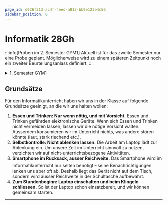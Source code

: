 ```yaml
---
page_id: d026f313-ac4f-4eed-a813-bb9e123e4c56
sidebar_position: 0
---
```



# Informatik 28Gh

:::info[Proben im 2. Semester GYM1] Aktuell ist für das zweite Semester nur eine Probe geplant. Möglicherweise wird zu einem späteren Zeitpunkt noch ein zweiter Beurteilungsanlass definiert. :::

<Semesterplan termine={termine_fs25} />

<details>
    <summary>1. Semester GYM1</summary>
    <Semesterplan einzellektion={einzellektion} praktikum={praktikum} />
</details>

<Directory name="Notizen" id="1fb5d117-914d-4b65-a1f9-fd8cc3320e2c" />

## Grundsätze

Für den Informatikunterricht haben wir uns in der Klasse auf folgende Grundsätze geeinigt, an die wir uns halten wollen:

1. **Essen und Trinken: Nur wenn nötig, und mit Vorsicht.** Essen und Trinken gefährden elektronische Geräte. Wenn sich Essen und Trinken nicht vermeiden lassen, lassen wir die nötige Vorsicht walten. Ausserdem konsumieren wir im Unterricht nichts, was andere stören könnte (laut, stark riechend etc.).
2. **Selbstkontrolle: Nicht ablenken lassen.** Die Arbeit am Laptop lädt zur Ablenkung ein. Um unsere Zeit im Unterricht sinnvoll zu nutzen, verzichten wir auf nicht-unterrichtsbezogene Aktivitäten.
3. **Smartphone im Rucksack, ausser Reichweite.** Das Smartphone wird im Informatikunterricht nur selten benötigt ᠆ seine Benachrichtigungen lenken uns aber oft ab. Deshalb liegt das Gerät nicht auf dem Tisch, sondern wird ausser Reichweite in der Schultasche aufbewahrt.
4. **Zum Stundenbeginn: Laptop einschalten und beim Klingeln schliessen.** So ist der Laptop schon einsatzbereit, und wir können gemeinsam starten.

---
